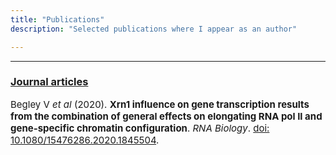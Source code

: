 ```yaml
---
title: "Publications"
description: "Selected publications where I appear as an author"

---
```


---

### <ins>**Journal articles**</ins>

<p style="font-size:15px;"> Begley V *et al* (2020). **Xrn1 influence on gene transcription results from the combination of general effects on elongating RNA pol II and gene-specific chromatin configuration**. *RNA Biology*. [doi: 10.1080/15476286.2020.1845504](https://doi.org/10.1080/15476286.2020.1845504).</p>


<!--
### <ins>**Pre prints**</ins>

### <ins>**Posters**</ins>

-->
